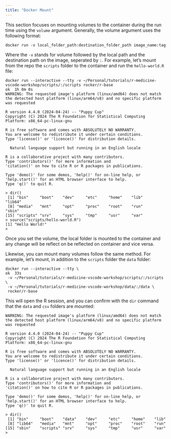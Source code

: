 ```yaml
---
title: "Docker Mount"
---
```


This section focuses on mounting volumes to the container during the run time using the `volume` argument. Generally, the volume argument uses the following format:

```shell
docker run -v local_folder_path:destination_folder_path image_name:tag
```

Where the `-v` stands for volume followed by the local path and the destination path on the image, seperated by `:`. For example, let's mount from the repo the `scripts` folder to the container and run the `hello-world.R` file:


```shell
docker run --interactive --tty -v ~/Personal/tutorials/r-medicine-vscode-workshop/scripts/:/scripts rocker/r-base                                                                                                                                                                                           ok  1h 8m 0s
WARNING: The requested image's platform (linux/amd64) does not match the detected host platform (linux/arm64/v8) and no specific platform was requested

R version 4.4.0 (2024-04-24) -- "Puppy Cup"
Copyright (C) 2024 The R Foundation for Statistical Computing
Platform: x86_64-pc-linux-gnu

R is free software and comes with ABSOLUTELY NO WARRANTY.
You are welcome to redistribute it under certain conditions.
Type 'license()' or 'licence()' for distribution details.

  Natural language support but running in an English locale

R is a collaborative project with many contributors.
Type 'contributors()' for more information and
'citation()' on how to cite R or R packages in publications.

Type 'demo()' for some demos, 'help()' for on-line help, or
'help.start()' for an HTML browser interface to help.
Type 'q()' to quit R.

> dir()
 [1] "bin"     "boot"    "dev"     "etc"     "home"    "lib"     "lib64"
 [8] "media"   "mnt"     "opt"     "proc"    "root"    "run"     "sbin"
[15] "scripts" "srv"     "sys"     "tmp"     "usr"     "var"
> source("scripts/hello-world.R")
[1] "Hello World!"
>

```

Once you set the volume, the local folder is mounted to the container and any change will be reflect on be reflected on container and vice versa.

Likewise, you can mount many volumes follow the same method. For example, let's mount, in addition to the `scripts` folder the `data` folder:

``` shell
docker run --interactive --tty \                                                                                                                                                                         ok  33s
 -v ~/Personal/tutorials/r-medicine-vscode-workshop/scripts/:/scripts \
 -v ~/Personal/tutorials/r-medicine-vscode-workshop/data/:/data \
 rocker/r-base
```
This will open the R session, and you can confirm with the `dir` command that the `data` and `csv` folders are mounted:

```shell
WARNING: The requested image's platform (linux/amd64) does not match the detected host platform (linux/arm64/v8) and no specific platform was requested

R version 4.4.0 (2024-04-24) -- "Puppy Cup"
Copyright (C) 2024 The R Foundation for Statistical Computing
Platform: x86_64-pc-linux-gnu

R is free software and comes with ABSOLUTELY NO WARRANTY.
You are welcome to redistribute it under certain conditions.
Type 'license()' or 'licence()' for distribution details.

  Natural language support but running in an English locale

R is a collaborative project with many contributors.
Type 'contributors()' for more information and
'citation()' on how to cite R or R packages in publications.

Type 'demo()' for some demos, 'help()' for on-line help, or
'help.start()' for an HTML browser interface to help.
Type 'q()' to quit R.

> dir()
 [1] "bin"     "boot"    "data"    "dev"     "etc"     "home"    "lib"
 [8] "lib64"   "media"   "mnt"     "opt"     "proc"    "root"    "run"
[15] "sbin"    "scripts" "srv"     "sys"     "tmp"     "usr"     "var"
>
```